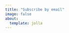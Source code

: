 ```yaml
---
title: "Subscribe by email"
image: false
about:
  template: jolla
---
```


<div style="padding-top:30px" class="ml-embedded" data-form="n5BFuv"></div>
